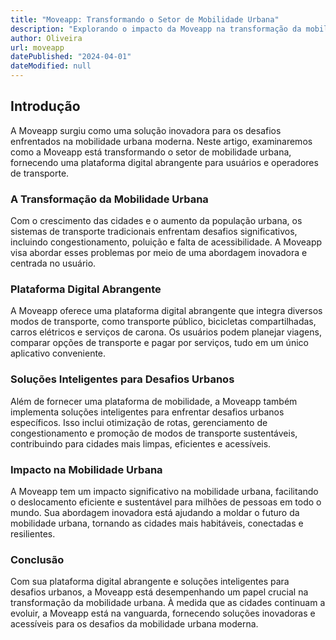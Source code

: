 ```yaml
---
title: "Moveapp: Transformando o Setor de Mobilidade Urbana"
description: "Explorando o impacto da Moveapp na transformação da mobilidade urbana e sua abordagem inovadora para solucionar desafios urbanos."
author: Oliveira
url: moveapp
datePublished: "2024-04-01"
dateModified: null
---
```


## Introdução

A Moveapp surgiu como uma solução inovadora para os desafios enfrentados na mobilidade urbana moderna. Neste artigo, examinaremos como a Moveapp está transformando o setor de mobilidade urbana, fornecendo uma plataforma digital abrangente para usuários e operadores de transporte.

### A Transformação da Mobilidade Urbana

Com o crescimento das cidades e o aumento da população urbana, os sistemas de transporte tradicionais enfrentam desafios significativos, incluindo congestionamento, poluição e falta de acessibilidade. A Moveapp visa abordar esses problemas por meio de uma abordagem inovadora e centrada no usuário.

### Plataforma Digital Abrangente

A Moveapp oferece uma plataforma digital abrangente que integra diversos modos de transporte, como transporte público, bicicletas compartilhadas, carros elétricos e serviços de carona. Os usuários podem planejar viagens, comparar opções de transporte e pagar por serviços, tudo em um único aplicativo conveniente.

### Soluções Inteligentes para Desafios Urbanos

Além de fornecer uma plataforma de mobilidade, a Moveapp também implementa soluções inteligentes para enfrentar desafios urbanos específicos. Isso inclui otimização de rotas, gerenciamento de congestionamento e promoção de modos de transporte sustentáveis, contribuindo para cidades mais limpas, eficientes e acessíveis.

### Impacto na Mobilidade Urbana

A Moveapp tem um impacto significativo na mobilidade urbana, facilitando o deslocamento eficiente e sustentável para milhões de pessoas em todo o mundo. Sua abordagem inovadora está ajudando a moldar o futuro da mobilidade urbana, tornando as cidades mais habitáveis, conectadas e resilientes.

### Conclusão

Com sua plataforma digital abrangente e soluções inteligentes para desafios urbanos, a Moveapp está desempenhando um papel crucial na transformação da mobilidade urbana. À medida que as cidades continuam a evoluir, a Moveapp está na vanguarda, fornecendo soluções inovadoras e acessíveis para os desafios da mobilidade urbana moderna.
